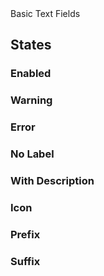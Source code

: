 
<Meta of={TextInput} />
<Title>Components/TextInput</Title>
<Subtitle>Basic Text Fields</Subtitle>

<Primary />
<Controls />

## States

### Enabled

<Canvas of={TextInput.Enabled} />

### Warning

<Canvas of={TextInput.Warning} />

### Error

<Canvas of={TextInput.Error} />

### No Label

<Canvas of={TextInput.NoLabel} />

### With Description

<Canvas of={TextInput.Description} />
<Canvas of={TextInput.Mandatory} />
<Canvas of={TextInput.Optional} />

### Icon

<Canvas of={TextInput.Icon} />

### Prefix

<Canvas of={TextInput.Prefix} />

### Suffix

<Canvas of={TextInput.Suffix} />
